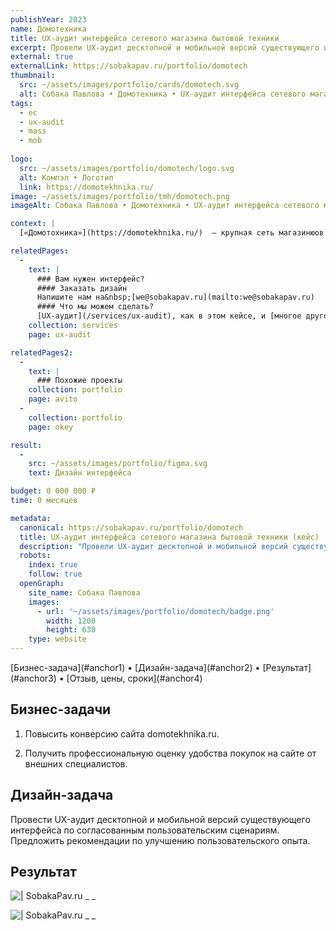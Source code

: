 ```yaml
---
publishYear: 2023
name: Домотехника
title: UX-аудит интерфейса сетевого магазина бытовой техники
excerpt: Провели UX-аудит десктопной и мобильной версий существующего интерфейса по согласованным пользовательским сценариям.
external: true
externalLink: https://sobakapav.ru/portfolio/domotech
thumbnail:
  src: ~/assets/images/portfolio/cards/domotech.svg
  alt: Собака Павлова • Домотехника • UX-аудит интерфейса сетевого магазина бытовой техники
tags:
  - ec
  - ux-audit
  - mass
  - mob
  
logo:
  src: ~/assets/images/portfolio/domotech/logo.svg
  alt: Компэл • Логотип
  link: https://domotekhnika.ru/
image: ~/assets/images/portfolio/tmh/domotech.png
imageAlt: Собака Павлова • Домотехника • UX-аудит интерфейса сетевого магазина бытовой техники

context: |
  [«Домотохника»](https://domotekhnika.ru/)  — крупная сеть магазинюов бытовой техники, конкурент DNS и «Эльдорадо» на Дальнем востоке

relatedPages:
  -
    text: |
      ### Вам нужен интерфейс?
      #### Заказать дизайн
      Напишите нам на&nbsp;[we@sobakapav.ru](mailto:we@sobakapav.ru) 
      #### Что мы можем сделать?
      [UX-аудит](/services/ux-audit), как в этом кейсе, и [многое другое](/services). 
    collection: services
    page: ux-audit

relatedPages2:
  -
    text: |
      ### Похожие проекты
    collection: portfolio
    page: avito
  - 
    collection: portfolio
    page: okey

result:
  -
    src: ~/assets/images/portfolio/figma.svg
    text: Дизайн интерфейса

budget: 0 000 000 ₽
time: 0 месяцев

metadata:
  canonical: https://sobakapav.ru/portfolio/domotech
  title: UX-аудит интерфейса сетевого магазина бытовой техники (кейс)
  description: "Провели UX-аудит десктопной и мобильной версий существующего интерфейса по согласованным пользовательским сценариям."
  robots:
    index: true
    follow: true
  openGraph:
    site_name: Собака Павлова
    images:
      - url: '~/assets/images/portfolio/domotech/badge.png'
        width: 1200
        height: 630
    type: website
---
```


<TOC>
[Бизнес-задача](#anchor1) • [Дизайн-задача](#anchor2) • [Результат](#anchor3) • [Отзыв, цены, сроки](#anchor4)
</TOC>

## <a name="anchor1" />Бизнес-задачи

1. Повысить конверсию сайта domotekhnika.ru.

2. Получить профессиональную оценку удобства покупок на сайте от внешних специалистов.

## <a name="anchor2" />Дизайн-задача

Провести UX-аудит десктопной и мобильной версий существующего интерфейса по согласованным пользовательским сценариям. 
Предложить рекомендации по улучшению пользовательского опыта.

## <a name="anchor3" />Результат

![ | SobakaPav.ru](~/assets/images/portfolio/itmo/5.png)
_ _

![ | SobakaPav.ru](~/assets/images/portfolio/itmo/6.png)
_ _

## <a name="anchor4" />
